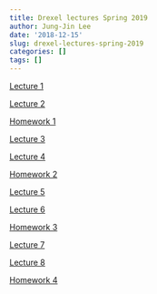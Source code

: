 ```yaml
---
title: Drexel lectures Spring 2019
author: Jung-Jin Lee
date: '2018-12-15'
slug: drexel-lectures-spring-2019
categories: []
tags: []
---
```


[Lecture 1](/Drexel_lectures/Drexel_2019_Lecture_1.html)

[Lecture 2](/Drexel_lectures/Drexel_2019_Lecture_2.html)

[Homework 1](/Drexel_lectures/HW1.pdf)

[Lecture 3](/Drexel_lectures/Drexel_2019_Lecture_3.html)

[Lecture 4](/Drexel_lectures/Drexel_2019_Lecture_4.html)

[Homework 2](/Drexel_lectures/HW2.pdf)

[Lecture 5](/Drexel_lectures/Drexel_2019_Lecture_5.html)

[Lecture 6](/Drexel_lectures/Drexel_2019_Lecture_6.html)

[Homework 3](/Drexel_lectures/HW3.pdf)

[Lecture 7](/Drexel_lectures/Drexel_2019_Lecture_7.html)

[Lecture 8](/Drexel_lectures/Drexel_2019_Lecture_8.html)

[Homework 4](/Drexel_lectures/HW4.pdf)

